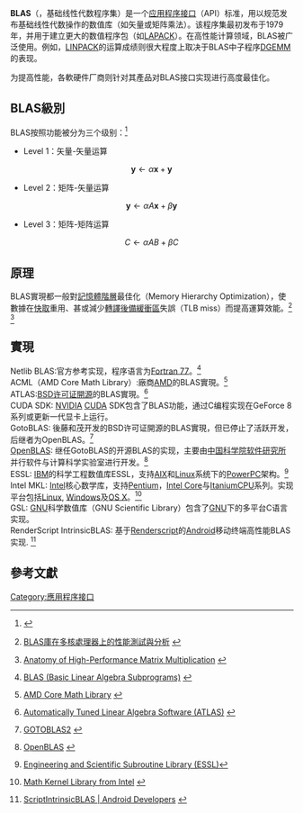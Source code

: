 {{NoteTA|G1=Math|G2=IT|G3=FL}}
'''BLAS'''（{{lang-en|'''Basic Linear Algebra Subprograms'''}}，基础线性代数程序集）是一个[[应用程序接口|应用程序接口]]（API）标准，用以规范发布基础线性代数操作的数值库（如矢量或矩阵乘法）。该程序集最初发布于1979年，并用于建立更大的数值程序包（如[[LAPACK|LAPACK]]）。在高性能计算领域，BLAS被广泛使用。例如，[[LINPACK|LINPACK]]的运算成绩则很大程度上取决于BLAS中子程序[[DGEMM|DGEMM]]的表现。

为提高性能，各軟硬件厂商则针对其產品对BLAS接口实现进行高度最佳化。

==BLAS級別==
BLAS按照功能被分为三个级别：<ref>{{en}}{{cite book |last1=Eijkhout |first1=Victor |format=PDF |title=Introduction to High Performance Scientific Computing |url=http://www.tacc.utexas.edu/~eijkhout/Articles/EijkhoutIntroToHPC.pdf |year=2011 |isbn=978-1-257-99254-6 |page=Page 349 |access-date=2012-01-02 |archive-date=2019-09-19 |archive-url=https://web.archive.org/web/20190919070732/http://www.tacc.utexas.edu/~eijkhout/Articles/EijkhoutIntroToHPC.pdf |dead-url=no }}</ref>
* Level 1：矢量-矢量运算
:<math>\boldsymbol{y} \leftarrow \alpha \boldsymbol{x} + \boldsymbol{y} \!</math>
* Level 2：矩阵-矢量运算
:<math>\boldsymbol{y} \leftarrow \alpha A \boldsymbol{x} + \beta \boldsymbol{y} \!</math>
* Level 3：矩阵-矩阵运算
:<math>C \leftarrow \alpha A B + \beta C \!</math>

==原理==
BLAS實現都一般對[[記憶體階層|記憶體階層]]最佳化（Memory Hierarchy Optimization），使數據在[[快取|快取]]重用、甚或減少[[轉譯後備緩衝區|轉譯後備緩衝區]]失誤（TLB miss）而提高運算效能。<ref>{{zh-cn}}[http://www.jos.org.cn/ch/reader/download_pdf.aspx?file_no=10023&year_id=2010&quarter_id=zk&falg=1 BLAS庫在多核處理器上的性能測試與分析] {{Wayback|url=http://www.jos.org.cn/ch/reader/download_pdf.aspx?file_no=10023&year_id=2010&quarter_id=zk&falg=1 |date=20150610215551 }}</ref> <ref>{{en}}[http://www.cse.uconn.edu/~huang/spring10_5304/pool/reference/HPMM.pdf Anatomy of High-Performance Matrix Multiplication] {{Wayback|url=http://www.cse.uconn.edu/~huang/spring10_5304/pool/reference/HPMM.pdf |date=20100614031840 }}</ref>

==實現==
; Netlib BLAS:官方参考实现，程序语言为[[Fortran|Fortran 77]]。<ref>{{en}}[http://www.netlib.org/blas/ BLAS (Basic Linear Algebra Subprograms)] {{Wayback|url=http://www.netlib.org/blas/ |date=20100110215828 }}</ref>
; ACML（AMD Core Math Library）:廠商[[AMD|AMD]]的BLAS實現。<ref>{{en}}[http://developer.amd.com/libraries/acml/pages/default.aspx AMD Core Math Library] {{Wayback|url=http://developer.amd.com/libraries/acml/pages/default.aspx |date=20120118142320 }}</ref>
; ATLAS:[[BSD许可证|BSD许可证]][[開源軟體|開源]]的BLAS實現。<ref>{{en}}[http://math-atlas.sourceforge.net/ Automatically Tuned Linear Algebra Software (ATLAS)] {{Wayback|url=http://math-atlas.sourceforge.net/ |date=20120102070723 }}</ref>
; CUDA SDK: [[NVIDIA|NVIDIA]] [[CUDA|CUDA]] SDK包含了BLAS功能，通过C编程实现在GeForce 8系列或更新一代显卡上运行。
; GotoBLAS: {{Link-en|德克萨斯高级计算中心|Texas Advanced Computing Center}}後藤和茂开发的BSD许可证開源的BLAS實現，但已停止了活跃开发，后继者为OpenBLAS。<ref>{{en}}[http://www.tacc.utexas.edu/research-development/tacc-software/gotoblas2 GOTOBLAS2] {{Wayback|url=http://www.tacc.utexas.edu/research-development/tacc-software/gotoblas2 |date=20150927104832 }}</ref>
; [[OpenBLAS|OpenBLAS]]: 继任GotoBLAS的开源BLAS的实现，主要由[[中国科学院软件研究所|中国科学院软件研究所]]并行软件与计算科学实验室进行开发。<ref>{{en}}[http://www.openblas.net OpenBLAS] {{Wayback|url=http://www.openblas.net/ |date=20200917011832 }}</ref>
; ESSL: [[IBM|IBM]]的科学工程数值库ESSL，支持[[AIX|AIX]]和[[Linux|Linux]]系统下的[[PowerPC|PowerPC]]架构。<ref>{{en}}[http://publib.boulder.ibm.com/infocenter/clresctr/vxrx/index.jsp?topic=/com.ibm.cluster.essl.doc/esslbooks.html Engineering and Scientific Subroutine Library (ESSL)]</ref>
; Intel MKL: [[Intel|Intel]]核心数学库，支持[[Pentium|Pentium]]，[[Intel_Core|Intel Core]]与[[Itanium|Itanium]]CPU系列。实现平台包括[[Linux|Linux]], [[Microsoft_Windows|Windows]]及[[OS_X|OS X]]。<ref>{{en}}[http://software.intel.com/en-us/articles/intel-mkl/ Math Kernel Library from Intel] {{Wayback|url=http://software.intel.com/en-us/articles/intel-mkl/ |date=20111228033220 }}</ref>
; GSL: [[GNU|GNU]]科学数值库（GNU Scientific Library）包含了[[GNU|GNU]]下的多平台C语言实现。
; RenderScript IntrinsicBLAS: 基于[[Renderscript|Renderscript]]的[[Android|Android]]移动终端高性能BLAS实现. <ref>{{en}}[http://developer.android.com/reference/android/renderscript/ScriptIntrinsicBLAS.html ScriptIntrinsicBLAS | Android Developers] {{Wayback|url=http://developer.android.com/reference/android/renderscript/ScriptIntrinsicBLAS.html |date=20160329213210 }}</ref>

== 參考文獻 ==
{{Reflist|30em}}

[[Category:應用程序接口|Category:應用程序接口]]